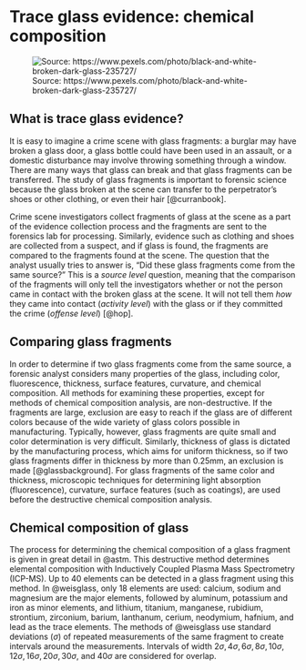 # Trace glass evidence: chemical composition  {#glass}

![Source: https://www.pexels.com/photo/black-and-white-broken-dark-glass-235727/](img/brokenglass.png)

## What is trace glass evidence?

It is easy to imagine a crime scene with glass fragments: a burglar may have broken a glass door, a glass bottle could have been used in an assault, or a domestic disturbance may involve throwing something through a window. There are many ways that glass can break and that glass fragments can be transferred. The study of glass fragments is important to forensic science because the glass broken at the scene can transfer to the perpetrator's shoes or other clothing, or even their hair [@curranbook].  

Crime scene investigators collect fragments of glass at the scene as a part of the evidence collection process and the fragments are sent to the forensics lab for processing. Similarly, evidence such as clothing and shoes are collected from a suspect, and if glass is found, the fragments are compared to the fragments found at the scene. The question that the analyst usually tries to answer is, "Did these glass fragments come from the same source?" This is a *source level* question, meaning that the comparison of the fragments will only tell the investigators whether or not the person came in contact with the broken glass at the scene. It will not tell them *how* they came into contact (*activity level*) with the glass or if they committed the crime (*offense level*) [@hop].  


## Comparing glass fragments 

In order to determine if two glass fragments come from the same source, a forensic analyst considers many properties of the glass, including color, fluorescence, thickness, surface features, curvature, and chemical composition. All methods for examining these properties, except for methods of chemical composition analysis, are non-destructive. If the fragments are large, exclusion are easy to reach if the glass are of different colors because of the wide variety of glass colors possible in manufacturing. Typically, however, glass fragments are quite small and color determination is very difficult. Similarly, thickness of glass is dictated by the manufacturing process, which aims for uniform thickness, so if two glass fragments differ in thickness by more than 0.25mm, an exclusion is made [@glassbackground]. For glass fragments of the same color and thickness, microscopic techniques for determining light absorption (fluorescence), curvature, surface features (such as coatings), are used before the destructive chemical composition analysis. 

## Chemical composition of glass 

The process for determining the chemical composition of a glass fragment is given in great detail in @astm. This destructive method determines elemental composition with Inductively Coupled Plasma Mass Spectrometry (ICP-MS). Up to 40 elements can be detected in a glass fragment using this method. In @weisglass, only 18 elements are used: calcium, sodium and magnesium are the major elements, followed by aluminum, potassium and iron as minor elements, and lithium, titanium, manganese, rubidium, strontium, zirconium, barium, lanthanum, cerium, neodymium, hafnium, and lead as the trace elements. The methods of @weisglass use standard deviations ($\sigma$) of repeated measurements of the same fragment to create intervals around the measurements. Intervals of width $2\sigma, 4\sigma, 6\sigma, 8\sigma, 10\sigma, 12\sigma, 16\sigma, 20\sigma, 30\sigma,$ and $40\sigma$ are considered for overlap. 

